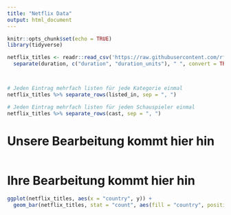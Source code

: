 ```yaml
---
title: "Netflix Data"
output: html_document
---
```


```r
knitr::opts_chunk$set(echo = TRUE)
library(tidyverse)

netflix_titles <- readr::read_csv('https://raw.githubusercontent.com/rfordatascience/tidytuesday/master/data/2021/2021-04-20/netflix_titles.csv')  %>% 
  separate(duration, c("duration", "duration_units"), " ", convert = TRUE)



# Jeden Eintrag mehrfach listen für jede Kategorie einmal
netflix_titles %>% separate_rows(listed_in, sep = ", ")

# Jeden Eintrag mehrfach listen für jeden Schauspieler einmal
netflix_titles %>% separate_rows(cast, sep = ", ")


```






# Unsere Bearbeitung kommt hier hin

```r
```



# Ihre Bearbeitung kommt hier hin

```r
ggplot(netflix_titles, aes(x = "country", y)) +
  geom_bar(netflix_titles, stat = "count", aes(fill = "country", position = "stack"))
 
```

